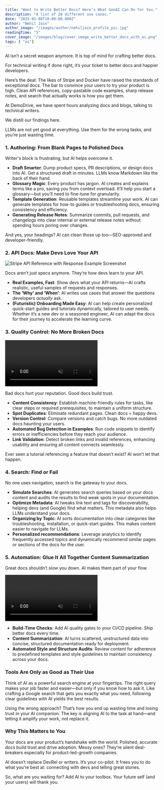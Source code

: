 ```yaml
---
title: "Want to Write Better Docs? Here’s What GenAI Can Do for You."
description: "A list of 20 different use cases."
date: "2025-01-08T10:00:00.000Z"
author: "Nehil Jain"
author_image: "/images/author/nehiljain_profile_pic.jpg"
readingTime: "5"
cover_image: "/images/blog/cover_image_write_better_docs_with_ai.png"
tags: [ "ai"]
---
```



AI isn’t a secret weapon anymore. It is top of mind for crafting better docs.

For technical writing if done right, it’s your ticket to better docs and happier developers.

Here’s the deal: The likes of Stripe and Docker have raised the standards of exceptional docs.  The bar to  convince your users to try your product is high. Clean API references, copy-pastable code examples, sharp release notes, and search that actually works is how you get them.

At DemoDrive, we have spent hours analyzing docs and blogs, talking to technical writers.

We distill our findings here.

LLMs are not yet good at everything. Use them for the wrong tasks, and you’re just wasting time.


### 1. **Authoring: From Blank Pages to Polished Docs**

Writer's block is frustrating, but AI helps overcome it.

- **Draft Smarter**: Dump product specs, PR descriptions, or design docs into AI. Get a structured draft in minutes. LLMs know Markdown like the back of their hand.
- **Glossary Magic**: Every product has jargon. AI creates and explains terms like a pro, saving you from context overload. It’ll help you start a glossary—but you’ll need to fine-tune for granularity.
- **Template Generation**: Reusable templates streamline your work. AI can generate templates for how-to guides or troubleshooting docs, ensuring consistency and efficiency.
- **Generating Release Notes**: Summarize commits, pull requests, and changelogs into clear internal or external release notes without spending hours poring over changes.

And yes, your headings? AI can clean those up too—SEO-approved and developer-friendly.


### 2. **API Docs: Make Devs Love Your API**

![Stripe API Reference with Response Example Screenshot](/images/blog/2_api_docs_make_devs_love_your_api.png)

Docs aren’t just specs anymore. They’re how devs learn to your API.

- **Real Examples, Fast**: Show devs what your API returns—AI crafts realistic, useful samples of requests and responses.
- **The ‘Why’ and ‘When’**: AI writes use cases that answer the questions developers *actually* ask.
- **(Futuristic) Onboarding Made Easy**: AI can help create personalized quick-start guides and tutorials dynamically, tailored to user needs. Whether it’s a new dev or a seasoned engineer, AI can adapt the docs for their journey to accelerate the learning curve.


### 3. **Quality Control: No More Broken Docs**

<div className="flex justify-center">
  <video
    autoPlay
    loop
    muted
    playsInline
    width={800}
    height={600}
    className="rounded-lg w-full h-full object-cover"
  >
    <source src="/images/blog/stacktrace_recording.mp4" type="video/mp4" />
    Video showing stacktrace analysis using AI.
  </video>
</div>

Bad docs hurt your reputation. Good docs build trust.

- **Content Consistency**: Establish machine-friendly rules for tasks, like clear steps or required prerequisites, to maintain a uniform structure.
- **Spot Duplicates**: Eliminate redundant pages. Clean docs = happy devs.
- **Version Control**: Compare versions and catch bugs. No more outdated docs haunting your users.
- **Automated Bug Detection in Examples**: Run code snippets to identify errors or inefficiencies before they reach your audience.
- **Link Validation**: Detect broken links and invalid references, enhancing usability and ensuring all content connects seamlessly.

Ever seen a tutorial referencing a feature that doesn’t exist? AI won’t let that happen.



### 4. **Search: Find or Fail**

No one uses navigation, search is the gateway to your docs.

- **Simulate Searches**: AI generates search queries based on your docs content and audits the results to find weak spots in your documentation.
- **Optimize Metadata**: AI tweaks link text and tags for discoverability, helping devs (and Google) find what matters. This metadata also helps LLMs understand your docs.
- **Organizing by Topic**: AI sorts documentation into clear categories like troubleshooting, installation, or quick-start guides. This makes content easier to navigate for LLMs.
- **Personalized recommendations**: Leverage analytics to identify frequently accessed topics and dynamically recommend similar pages or sections of the docs for the user.



### 5. **Automation: Glue It All Together Content Summarization**

Great docs shouldn’t slow you down. AI makes them part of your flow.

<div className="flex justify-center">
  <video
    autoPlay
    loop
    muted
    playsInline
    width={800}
    height={600}
    className="rounded-lg w-full h-full object-cover"
  >
    <source src="/images/blog/5_automation_glue_it_all_together_content_summarization.mp4" type="video/mp4" />
    Video showing content summarization automation.
  </video>
</div>

- **Build-Time Checks**: Add AI quality gates to your CI/CD pipeline. Ship better docs every time.
- **Content Summarization**: AI turns scattered, unstructured data into concise, structured documentation ready for deployment.
- **Automated Style and Structure Audits**: Review content for adherence to predefined templates and style guidelines to maintain consistency across your docs.



### Tools Are Only as Good as Their Use

Think of AI as a powerful search engine at your fingertips. The right query makes your job faster and easier—but only if you know how to ask it. Like crafting a Google search that gets you exactly what you need, following clear guidelines with AI yields the best results.

Using the wrong approach? That’s how you end up wasting time and losing trust in your AI companion. The key is aligning AI to the task at hand—and letting it amplify your work, not replace it.



### Why This Matters to You

Your docs are your product’s handshake with the world. Polished, accurate docs build trust and drive adoption. Messy ones? They’re silent deal-breakers especially for product-led-growth companies.

AI doesn’t replace DevRel or writers. It’s your co-pilot. It frees you to do what you’re best at: connecting with devs and telling great stories.

So, what are you waiting for? Add AI to your toolbox. Your future self (and your users) will thank you.